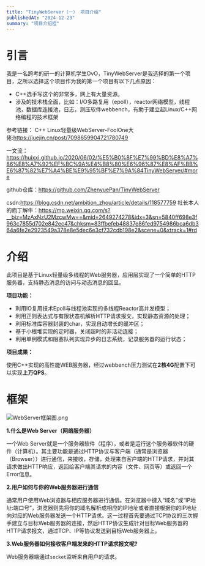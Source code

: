 ```yaml
---
title: "TinyWebServer（一） 项目介绍"
publishedAt: "2024-12-23"
summary: "项目介绍捏"
---
```


# 引言

我是一名跨考的研一的计算机学生OvO，TinyWebServer是我选择的第一个项目，之所以选择这个项目作为我的第一个项目有以下几点原因：

- C++选手写这个的非常多，网上有大量资源。
- 涉及的技术栈全面，比如：I/O多路复用（epoll），reactor网络模型，线程池，数据库连接池，日志，测压软件webbench，有助于建立起Linux/C++网络编程的技术框架

参考链接：
C++ Linux轻量级WebServer-FoolOne大佬:https://juejin.cn/post/7098659904721780749

一文流：https://huixxi.github.io/2020/06/02/%E5%B0%8F%E7%99%BD%E8%A7%86%E8%A7%92%EF%BC%9A%E4%B8%80%E6%96%87%E8%AF%BB%E6%87%82%E7%A4%BE%E9%95%BF%E7%9A%84TinyWebServer/#more

github仓库：https://github.com/ZhenyuePan/TinyWebServer

csdn:https://blog.csdn.net/ambition_zhou/article/details/118577759
社长本人的庖丁解牛：https://mp.weixin.qq.com/s?__biz=MzAxNzU2MzcwMw==&mid=2649274278&idx=3&sn=5840ff698e3f963c7855d702e842ec47&chksm=83ffbefeb48837e86fed9754986bca6db364a6fe2e2923549a378e8e5dec6e3cf732cdb198e2&scene=0&xtrack=1#rd

# 介绍

此项目是基于Linux轻量级多线程的Web服务器，应用层实现了一个简单的HTTP服务器，支持静态消息的访问与动态消息的回显。

**项目功能：**

- 利用IO复用技术Epoll与线程池实现的多线程Reactor高并发模型；
- 利用正则表达式与有限状态机解析HTTP请求报文，实现静态资源的处理；
- 利用标准库容器封装的char，实现自动增长的缓冲区；
- 基于小根堆实现的定时器，关闭超时的非活动连接；
- 利用单例模式和阻塞队列实现异步的日志系统，记录服务器的运行状态；

**项目成果：**

使用C++实现的高性能WEB服务器，经过webbench压力测试在**2核4G**配置下可以实现**上万QPS**。

# 框架

![WebServer框架图.png](https://p6-juejin.byteimg.com/tos-cn-i-k3u1fbpfcp/303a02376d264e1a97145f5c56776f3a~tplv-k3u1fbpfcp-zoom-in-crop-mark:1512:0:0:0.awebp?)

**1.什么是Web Server（网络服务器）**

一个Web Server就是一个服务器软件（程序），或者是运行这个服务器软件的硬件（计算机）。其主要功能是通过HTTP协议与客户端（通常是浏览器（Browser））进行通信，来接收，存储，处理来自客户端的HTTP请求，并对其请求做出HTTP响应，返回给客户端其请求的内容（文件、网页等）或返回一个Error信息。 

**2.用户如何与你的Web服务器进行通信**

通常用户使用Web浏览器与相应服务器进行通信。在浏览器中键入“域名”或“IP地址:端口号”，浏览器则先将你的域名解析成相应的IP地址或者直接根据你的IP地址向对应的Web服务器发送一个HTTP请求。这一过程首先要通过TCP协议的三次握手建立与目标Web服务器的连接，然后HTTP协议生成针对目标Web服务器的HTTP请求报文，通过TCP、IP等协议发送到目标Web服务器上。

**3.Web服务器如何接收客户端发来的HTTP请求报文呢?**

Web服务器端通过`socket`监听来自用户的请求。